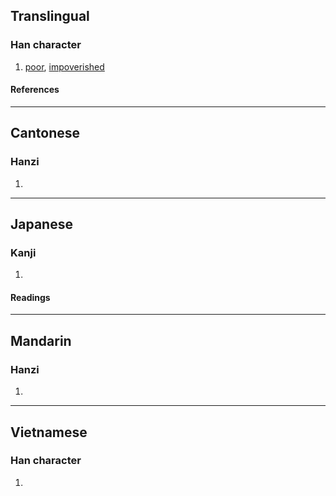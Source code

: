 {{also|𪧘}}
{{character info/new}}
==Translingual==

===Han character===
{{Han char|rn=40|rad=宀|as=11|sn=14|four=30404|canj=JLLV|ids=⿱宀婁}}

# [[poor]], [[impoverished]]

====References====
{{Han ref|kx=0290.180|dkj=07285|dj=0574.250|hdz=20948.020|uh=5BE0}}

----

==Cantonese==

===Hanzi===
{{yue-hanzi|sim=𪧘|jyut=[[geoi6]], [[lau4]], [[leoi6]]|y=geui6, lau4, leui6}}

# {{rfdef|yue|sort=宀11}}

----

==Japanese==

===Kanji===
{{ja-kanji|grade=|rs=宀11}}

# {{rfdef|ja|sort=宀11}}

====Readings====
{{ja-readings
|goon=く, る
|kanon=く, ろう
|kun=まずしい, やつれる, ちひさい
}}

----

==Mandarin==

===Hanzi===
{{cmn-hanzi|sim=𪧘|pin=[[jù]] ([[ju4]]), [[lóu]] ([[lou2]])|wg=chü<sup>4</sup>, lou<sup>2</sup>}}

# {{rfdef|cmn|sort=宀11}}

----

==Vietnamese==

===Han character===
{{vi-readings|rs=宀11|reading=lũ}}

# {{rfdef|vi|sort=宀11}}
